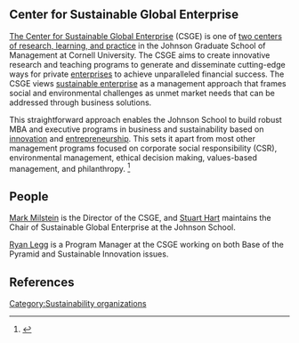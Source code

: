 ==Center for Sustainable Global Enterprise==

[http://www.johnson.cornell.edu/sge/ The Center for Sustainable Global Enterprise] (CSGE) is one of [http://www.johnson.cornell.edu/research/ two centers of research, learning, and practice] in the Johnson Graduate School of Management at Cornell University. The CSGE aims to create innovative research and teaching programs to generate and disseminate cutting-edge ways for private [[enterprise]]s to achieve unparalleled financial success. The CSGE views [[sustainable enterprise]] as a management approach that frames social and environmental challenges as unmet market needs that can be addressed through business solutions. 

This straightforward approach enables the Johnson School to build robust MBA and executive programs in business and sustainability based on [[innovation]] and [[entrepreneurship]]. This sets it apart from most other management programs focused on corporate social responsibility (CSR), environmental management, ethical decision making, values-based management, and philanthropy. <ref>{{cite web | url = http://www.johnson.cornell.edu/sge/ | title = Center for Sustainable Global Enterprise | accessdate = 2007-11-10}}</ref>

==People==

[http://www.johnson.cornell.edu/sge/profiles/milstein.html Mark Milstein] is the Director of the CSGE, and [http://www.johnson.cornell.edu/sge/profiles/hart.html Stuart Hart] maintains the Chair of Sustainable Global Enterprise at the Johnson School.  

[http://www.johnson.cornell.edu/sge/profiles/legg.html Ryan Legg] is a Program Manager at the CSGE working on both Base of the Pyramid and Sustainable Innovation issues.

== References==
<references/>
[[Category:Sustainability organizations]]